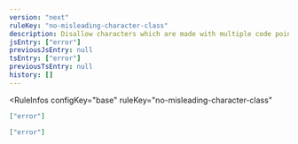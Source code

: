 ```yaml
---
version: "next"
ruleKey: "no-misleading-character-class"
description: Disallow characters which are made with multiple code points in character class syntax
jsEntry: ["error"]
previousJsEntry: null
tsEntry: ["error"]
previousTsEntry: null
history: []
---
```


<RuleInfos 
  configKey="base" 
  ruleKey="no-misleading-character-class" 
>

```json
["error"]
```

```json
["error"]
```

</RuleInfos>
